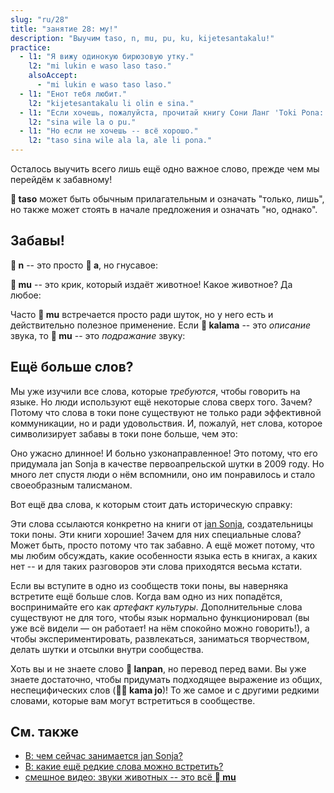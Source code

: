 ```yaml
---
slug: "ru/28"
title: "занятие 28: му!"
description: "Выучим taso, n, mu, pu, ku, kijetesantakalu!"
practice:
  - l1: "Я вижу одинокую бирюзовую утку."
    l2: "mi lukin e waso laso taso."
    alsoAccept:
      - "mi lukin e waso taso laso."
  - l1: "Енот тебя любит."
    l2: "kijetesantakalu li olin e sina."
  - l1: "Если хочешь, пожалуйста, прочитай книгу Сони Ланг 'Toki Pona: The Language of Good'."
    l2: "sina wile la o pu."
  - l1: "Но если не хочешь -- всё хорошо."
    l2: "taso sina wile ala la, ale li pona."
---
```



Осталось выучить всего лишь ещё одно важное слово, прежде чем мы перейдём к забавному!

<List>
  <Word sl="taso" m="но, только" />
</List>

**󱥨 taso** может быть обычным прилагательным и означать "только, лишь", но также может стоять в начале предложения и означать "но, однако".

<List>
  <Sentence sl="mi awen wan taso." m="Я всё ещё один." />
  <Sentence sl="taso mi awen pilin pona." m="Но я сохраняю хорошее настроение." />
</List>

## Забавы!

**󱦆 n** -- это просто **󱤀 a**, но гнусавое:

<List>
  <Word sl="n" m="ммм, хммм" />
  <Sentence sl="n... mi sona ala." m="эммм... я не знаю." />
</List>

**󱤹 mu** -- это крик, который издаёт животное! Какое животное? Да любое:

<List>
  <Word sl="mu" m="му, мяу, гав, иго-го..." />
  <Sentence sl="soweli mute! mu mu mu mu mu mu." m="Шесть коров! <a target='_blank' href='https://www.youtube.com/watch?v=xxClPfZDn-E'>Му му му му му му</a>." />
</List>

Часто **󱤹 mu** встречается просто ради шуток, но у него есть и действительно полезное применение. Если **󱤕 kalama** -- это *описание* звука, то **󱤹 mu** -- это *подражание* звуку:

<List>
  <Sentence sl="mi kute e kalama suli." m="Я услышал громкий звук." />
  <Sentence sl="mi kute e mu suli." m="Я услышал громкий бабах." />
</List>

## Ещё больше слов?

Мы уже изучили все слова, которые *требуются*, чтобы говорить на языке. Но люди используют ещё некоторые слова сверх того. Зачем? Потому что слова в токи поне существуют не только ради эффективной коммуникации, но и ради удовольствия. И, пожалуй, нет слова, которое символизирует забавы в токи поне больше, чем это:

<List>
  <Word sl="kijetesantakalu" m="енот; животное, подобное еноту, например, как какомицли, красная панда, кинкажу" />
</List>

Оно ужасно длинное! И больно узконаправленное! Это потому, что его придумала jan Sonja в качестве первоапрельской шутки в 2009 году. Но много лет спустя люди о нём вспомнили, оно им понравилось и стало своеобразным талисманом.

Вот ещё два слова, к которым стоит дать историческую справку:

<List>
  <Word sl="pu" m="(взаимодействовать с) <i>Toki Pona: The Language of Good (2014)</i> от jan Sonja" />
  <Word sl="ku" m="(взаимодействовать с) <i>Toki Pona Dictionary (2021)</i> от jan Sonja" />
</List>

Эти слова ссылаются конкретно на книги от [jan Sonja](https://tokipona.org), создательницы токи поны. Эти книги хорошие! Зачем для них специальные слова? Может быть, просто потому что так забавно. А ещё может потому, что мы любим обсуждать, какие особенности языка есть в книгах, а каких нет -- и для таких разговоров эти слова приходятся весьма кстати.

Если вы вступите в одно из сообществ токи поны, вы наверняка встретите ещё больше слов. Когда вам одно из них попадётся, воспринимайте его как *артефакт культуры*. Дополнительные слова существуют не для того, чтобы язык нормально функционировал (вы уже всё видели — он работает! на нём спокойно можно говорить!), а чтобы экспериментировать, развлекаться, заниматься творчеством, делать шутки и отсылки внутри сообщества.

<List>
  <Sentence sl="kijetesantakalu tonsi li lanpan ala lanpan e soko?" m="Ворует ли небинарный енот грибы?" />
</List>

Хоть вы и не знаете слово **󱦅 lanpan**, но перевод перед вами. Вы уже знаете достаточно, чтобы придумать подходящее выражение из общих, неспецифических слов (**󱤖󱤓 kama jo**)! То же самое и с другими редкими словами, которые вам могут встретиться в сообществе.

<Practice exercises={frontmatter.practice} />

## См. также
* [В: чем сейчас занимается jan Sonja?](/ru/jan-sonja/)
* [В: какие ещё редкие слова можно встретить?](/ru/uncommon-words/)
* [смешное видео: звуки животных -- это всё **󱤹 mu**](https://www.youtube.com/watch?v=zh-kLJI43xw)
